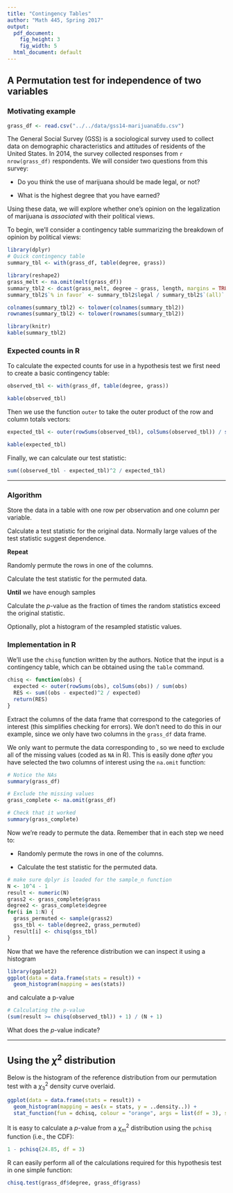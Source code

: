 ```yaml
---
title: "Contingency Tables"
author: "Math 445, Spring 2017"
output:
  pdf_document:
    fig_height: 3
    fig_width: 5
  html_document: default
---
```


## A Permutation test for independence of two variables

### Motivating example

```r
grass_df <- read.csv("../../data/gss14-marijuanaEdu.csv")
```

The General Social Survey (GSS) is a sociological survey used to collect data on demographic characteristics and attitudes of residents of the United States. In 2014, the survey collected responses from `r nrow(grass_df)` respondents. We will consider two questions from this survey:

  * Do you think the use of marijuana should be made legal, or not?

  * What is the highest degree that you have earned?
  
Using these data, we will explore whether one's opinion on the legalization of marijuana is *associated* with their political views.

To begin, we'll consider a contingency table summarizing the breakdown of opinion by political views:

```r
library(dplyr)
# Quick contingency table
summary_tbl <- with(grass_df, table(degree, grass))

library(reshape2)
grass_melt <- na.omit(melt(grass_df))
summary_tbl2 <- dcast(grass_melt, degree ~ grass, length, margins = TRUE)
summary_tbl2$`% in favor` <- summary_tbl2$legal / summary_tbl2$`(all)`

colnames(summary_tbl2) <- tolower(colnames(summary_tbl2))
rownames(summary_tbl2) <- tolower(rownames(summary_tbl2))

library(knitr)
kable(summary_tbl2)
```


### Expected counts in R

To calculate the expected counts for use in a hypothesis test we first need to create a basic contingency table:

```r
observed_tbl <- with(grass_df, table(degree, grass))
```

```r
kable(observed_tbl)
```

Then we use the function `outer` to take the outer product of the row and column totals vectors:

```r
expected_tbl <- outer(rowSums(observed_tbl), colSums(observed_tbl)) / sum(observed_tbl)
```

```r
kable(expected_tbl)
```

Finally, we can calculate our test statistic:

```r
sum((observed_tbl - expected_tbl)^2 / expected_tbl)
```

******

### Algorithm

Store the data in a table with one row per observation and one column per variable. 

Calculate a test statistic for the original data. Normally large values of the test statistic suggest dependence. 

**Repeat** 
  
  Randomly permute the rows in one of the columns. 
    
  Calculate the test statistic for the permuted data. 

**Until** we have enough samples 

Calculate the $p$-value as the fraction of times the random statistics exceed the original statistic. 

Optionally, plot a histogram of the resampled statistic values.

### Implementation in R

We'll use the `chisq` function written by the authors. Notice that the input is a contingency table, which can be obtained using the `table` command.

```r
chisq <- function(obs) {
  expected <- outer(rowSums(obs), colSums(obs)) / sum(obs)
  RES <- sum((obs - expected)^2 / expected)
  return(RES)
}
```

Extract the columns of the data frame that correspond to the categories of interest (this simplifies checking for errors). We don't need to do this in our example, since we only have two columns in the `grass_df` data frame.


We only want to permute the data corresponding to \emph{complete cases}, so we need to exclude all of the missing values (coded as `NA` in R). This is easily done *after* you have selected the two columns of interest using the `na.omit` function:

```r
# Notice the NAs
summary(grass_df)

# Exclude the missing values
grass_complete <- na.omit(grass_df)

# Check that it worked
summary(grass_complete)
```


Now we're ready to permute the data. Remember that in each step we need to:

* Randomly permute the rows in one of the columns. 
    
* Calculate the test statistic for the permuted data. 


```r
# make sure dplyr is loaded for the sample_n function
N <- 10^4 - 1
result <- numeric(N)
grass2 <- grass_complete$grass
degree2 <- grass_complete$degree
for(i in 1:N) {
  grass_permuted <- sample(grass2)
  gss_tbl <- table(degree2, grass_permuted)
  result[i] <- chisq(gss_tbl)
}
```

Now that we have the reference distribution we can inspect it using a histogram
```r
library(ggplot2)
ggplot(data = data.frame(stats = result)) +
  geom_histogram(mapping = aes(stats))
```

and calculate a p-value

```r
# Calculating the p-value
(sum(result >= chisq(observed_tbl)) + 1) / (N + 1)
```

What does the $p$-value indicate?
  
  
  

******
## Using the $\chi^2$ distribution

Below is the histogram of the reference distribution from our permutation test with a $\chi^2_3$ density curve overlaid.

```r
ggplot(data = data.frame(stats = result)) +
  geom_histogram(mapping = aes(x = stats, y = ..density..)) + 
  stat_function(fun = dchisq, colour = "orange", args = list(df = 3), size = .75)
```

It is easy to calculate a $p$-value from a $\chi^2_m$ distribution using the `pchisq` function (i.e., the CDF):

```r
1 - pchisq(24.85, df = 3)
```


R can easily perform all of the calculations required for this hypothesis test in one simple function:

```r
chisq.test(grass_df$degree, grass_df$grass)
```

